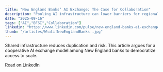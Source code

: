 ```yaml
---
title: "New England Banks’ AI Exchange: The Case for Collaboration"
description: "Pooling AI infrastructure can lower barriers for regional banks."
date: "2025-09-16"
tags: ["AI","BFSI","Collaboration"]
linkedin: "https://www.linkedin.com/pulse/new-england-banks-ai-exchange-case-collaboration-pankaj-misra-pcohe/?lipi=urn%3Ali%3Apage%3Ad_flagship3_publishing_published%3BwpZRzvSiT1Kp2IYlIkX2ug%3D%3D"
thumb: "/articles/WhatifNewEnglandBanks .jpg"
---
```


Shared infrastructure reduces duplication and risk. This article argues for a cooperative AI exchange model among New England banks to democratize access to scale.  

[Read on LinkedIn]({linkedin})
